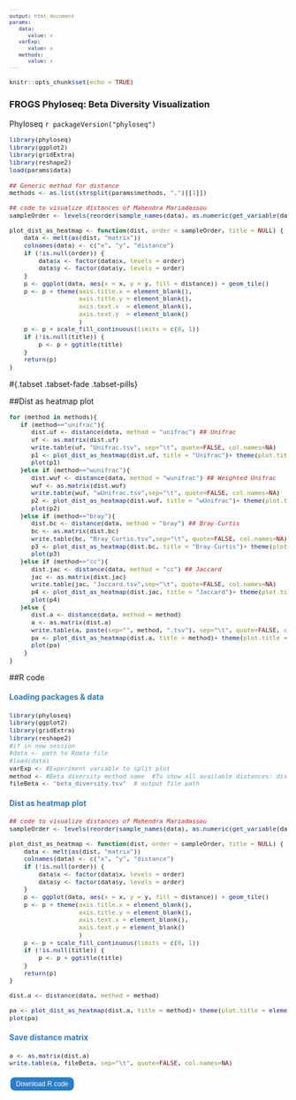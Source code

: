 ```yaml
---
output: html_document
params:
   data:
      value: x
   varExp:
      value: x
   methods:
      value: x
---
```

<meta http-equiv="Content-Type" content="text/html; charset=UTF-8">
<style type="text/css">
code.r{ /* Code block */
  font-size: 11px;
}
pre { /* Code block */
  font-size: 11px
}
.button {
    background-color: #2a7ecc; /* Blue */
    border          : none;
    color           : white;
    padding         : 5px 10px;
    text-align      : center;
    text-decoration : none;
    display         : inline-block;
    font-size       : 12px;
    margin          : 4px 2px;
    cursor          : pointer;
    border-radius   : 8px;
}
h4 { 
    display      : block;
    font-size    : 1em;
    margin-top   : 1.33em;
    margin-bottom: 1.33em;
    margin-left  : 0;
    margin-right : 0;
    font-weight  : bold;
    color        : #2a7ecc;
}
</style>

<script src="https://s3-us-west-2.amazonaws.com/s.cdpn.io/14082/FileSaver.js"></script>

```r
knitr::opts_chunk$set(echo = TRUE)
```
<h3>FROGS Phyloseq: Beta Diversity Visualization</h3>

 Phyloseq `r packageVersion("phyloseq")`

```r
library(phyloseq)
library(ggplot2)
library(gridExtra)
library(reshape2)
load(params$data) 
```

```r
## Generic method for distance
methods <- as.list(strsplit(params$methods, ",")[[1]])

## code to visualize distances of Mahendra Mariadassou
sampleOrder <- levels(reorder(sample_names(data), as.numeric(get_variable(data, params$varExp)))) 

plot_dist_as_heatmap <- function(dist, order = sampleOrder, title = NULL) {
    data <- melt(as(dist, "matrix"))
    colnames(data) <- c("x", "y", "distance")
    if (!is.null(order)) {
        data$x <- factor(data$x, levels = order)
        data$y <- factor(data$y, levels = order)
    }
    p <- ggplot(data, aes(x = x, y = y, fill = distance)) + geom_tile() 
    p <- p + theme(axis.title.x = element_blank(), 
                   axis.title.y = element_blank(), 
                   axis.text.x  = element_blank(), 
                   axis.text.y  = element_blank()
                   )
    p <- p + scale_fill_continuous(limits = c(0, 1))
    if (!is.null(title)) {
        p <- p + ggtitle(title)
    }
    return(p)
}
```

#{.tabset .tabset-fade .tabset-pills}

##Dist as heatmap plot
```r

for (method in methods){
   if (method=="unifrac"){
      dist.uf <- distance(data, method = "unifrac") ## Unifrac
      uf <- as.matrix(dist.uf)
      write.table(uf, "Unifrac.tsv", sep="\t", quote=FALSE, col.names=NA)
      p1 <- plot_dist_as_heatmap(dist.uf, title = "Unifrac")+ theme(plot.title = element_text(hjust = 0.5))
      plot(p1)
   }else if (method=="wunifrac"){
      dist.wuf <- distance(data, method = "wunifrac") ## Weighted Unifrac
      wuf <- as.matrix(dist.wuf)
      write.table(wuf, "wUnifrac.tsv",sep="\t", quote=FALSE, col.names=NA)
      p2 <- plot_dist_as_heatmap(dist.wuf, title = "wUnifrac")+ theme(plot.title = element_text(hjust = 0.5))
      plot(p2)
   }else if (method=="bray"){
      dist.bc <- distance(data, method = "bray") ## Bray-Curtis
      bc <- as.matrix(dist.bc)
      write.table(bc, "Bray_Curtis.tsv",sep="\t", quote=FALSE, col.names=NA)
      p3 <- plot_dist_as_heatmap(dist.bc, title = "Bray-Curtis")+ theme(plot.title = element_text(hjust = 0.5))
      plot(p3)
   }else if (method=="cc"){
      dist.jac <- distance(data, method = "cc") ## Jaccard
      jac <- as.matrix(dist.jac)
      write.table(jac, "Jaccard.tsv",sep="\t", quote=FALSE, col.names=NA)
      p4 <- plot_dist_as_heatmap(dist.jac, title = "Jaccard")+ theme(plot.title = element_text(hjust = 0.5))
      plot(p4)
   }else {
      dist.a <- distance(data, method = method)
      a <- as.matrix(dist.a)
      write.table(a, paste(sep="", method, ".tsv"), sep="\t", quote=FALSE, col.names=NA)
      pa <- plot_dist_as_heatmap(dist.a, title = method)+ theme(plot.title = element_text(hjust = 0.5))
      plot(pa)
    }
}
```

##R code
<h4>Loading packages & data</h4>
```r
library(phyloseq)
library(ggplot2)
library(gridExtra)
library(reshape2)
#if in new session 
#data <- path to Rdata file 
#load(data) 
varExp <- #Experiment variable to split plot
method <- #Beta diversity method name  #To show all available distances: distanceMethodList
fileBeta <- "beta_diversity.tsv"  # output file path
```

<h4>Dist as heatmap plot</h4>
```r
## code to visualize distances of Mahendra Mariadassou
sampleOrder <- levels(reorder(sample_names(data), as.numeric(get_variable(data, varExp)))) 

plot_dist_as_heatmap <- function(dist, order = sampleOrder, title = NULL) {
    data <- melt(as(dist, "matrix"))
    colnames(data) <- c("x", "y", "distance")
    if (!is.null(order)) {
        data$x <- factor(data$x, levels = order)
        data$y <- factor(data$y, levels = order)
    }
    p <- ggplot(data, aes(x = x, y = y, fill = distance)) + geom_tile() 
    p <- p + theme(axis.title.x = element_blank(), 
                   axis.title.y = element_blank(), 
                   axis.text.x = element_blank(), 
                   axis.text.y = element_blank()
                   )
    p <- p + scale_fill_continuous(limits = c(0, 1))
    if (!is.null(title)) {
        p <- p + ggtitle(title)
    }
    return(p)
}

dist.a <- distance(data, method = method)

pa <- plot_dist_as_heatmap(dist.a, title = method)+ theme(plot.title = element_text(hjust = 0.5))
plot(pa)
```

<h4>Save distance matrix</h4>
```r
a <- as.matrix(dist.a)
write.table(a, fileBeta, sep="\t", quote=FALSE, col.names=NA)
```

<div id="code-r-file" style="display:none;">
library(phyloseq)
&#10;library(ggplot2)
&#10;library(gridExtra)
&#10;library(reshape2)
&#10;#if in new session 
&#10;#data <- path to Rdata file 
&#10;#load(data) 
&#10;varExp <- #Experiment variable to split plot
&#10;method <- #Beta diversity method name
&#10;fileBeta <- #path to output Beta diversity file
&#10;#To show all available distances: distanceMethodList
&#10;
&#10;## code to visualize distances of Mahendra Mariadassou
&#10;sampleOrder <- levels(reorder(sample_names(data), as.numeric(get_variable(data, varExp)))) 
&#10;
&#10;plot_dist_as_heatmap <- function(dist, order = sampleOrder, title = NULL) {
&#10;    data <- melt(as(dist, \"matrix\"))
&#10;    colnames(data) <- c(\"x\" , \"y\", \"distance\")
&#10;    if (!is.null(order)) {
&#10;        data$x <- factor(data$x, levels = order)
&#10;        data$y <- factor(data$y, levels = order)
&#10;    }
&#10;    p <- ggplot(data, aes(x = x, y = y, fill = distance)) + geom_tile() 
&#10;    p <- p + theme(axis.title.x = element_blank(), 
&#10;                   axis.title.y = element_blank(), 
&#10;                   axis.text.x = element_blank(), 
&#10;                   axis.text.y = element_blank()
&#10;                   )
&#10;    p <- p + scale_fill_continuous(limits = c(0, 1))
&#10;    if (!is.null(title)) {
&#10;        p <- p + ggtitle(title)
&#10;    }
&#10;    return(p)
&#10;}
&#10;
&#10;dist.a <- distance(data, method = method)
&#10;
&#10;pa <- plot_dist_as_heatmap(dist.a, title = method)+ theme(plot.title = element_text(hjust = 0.5))
&#10;plot(pa)
&#10;
&#10;a <- as.matrix(dist.a)
&#10;write.table(a, fileBeta , sep=\"\\t\", quote=FALSE, col.names=NA)
</div>

<script>
  function download(){
    var text = document.getElementById("code-r-file").textContent;
    var blob = new Blob([text],{type:"text/plain;charset=utf-8"});
    saveAs(blob,"beta_diversity_code.R");
   }
</script>
<input type="button" value="Download R code" class="button" onclick="download();"/>
